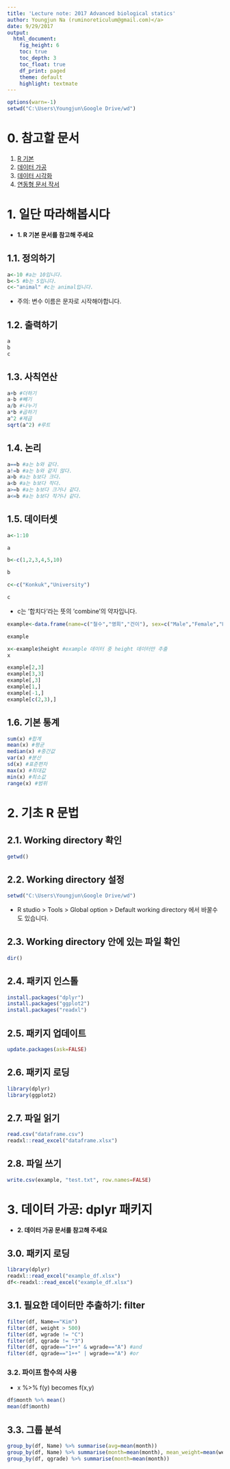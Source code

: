 ```yaml
---
title: 'Lecture note: 2017 Advanced biological statics'
author: Youngjun Na (ruminoreticulum@gmail.com)</a>
date: 9/29/2017
output: 
  html_document:
    fig_height: 6
    toc: true
    toc_depth: 3
    toc_float: true
    df_print: paged
    theme: default
    highlight: textmate
---
```


```r
options(warn=-1)
setwd("C:\Users\Youngjun\Google Drive/wd")
```


# 0. 참고할 문서
1. [R 기본](http://github.com/rstudio/cheatsheets/raw/master/base-r.pdf)
2. [데이터 가공](https://github.com/rstudio/cheatsheets/raw/master/data-transformation.pdf)
3. [데이터 시각화](https://github.com/rstudio/cheatsheets/raw/master/data-visualization-2.1.pdf)
4. [연동형 문서 작서](https://www.rstudio.com/wp-content/uploads/2015/03/rmarkdown-reference.pdf)


# 1. 일단 따라해봅시다

- **1. R 기본 문서를 참고해 주세요**  

## 1.1. 정의하기
```r
a<-10 #a는 10입니다.
b<-5 #b는 5입니다.
c<-"animal" #c는 animal입니다.
```
- 주의: 변수 이름은 문자로 시작해야합니다.  


## 1.2. 출력하기
```r
a
b
c
```


## 1.3. 사칙연산
```r
a+b #더하기
a-b #빼기
a/b #나누기
a*b #곱하기
a^2 #제곱
sqrt(a^2) #루트
```

## 1.4. 논리
```r
a==b #a는 b와 같다.
a!=b #a는 b와 같지 않다.
a>b #a는 b보다 크다.
a<b #a는 b보다 작다.
a>=b #a는 b보다 크거나 같다.
a<=b #a는 b보다 작거나 같다.
```

## 1.5. 데이터셋
```r
a<-1:10

a
```

```r

b<-c(1,2,3,4,5,10)

b
```

```r
c<-c("Konkuk","University")

c
```
- c는 '합치다'라는 뜻의 'combine'의 약자입니다.  

```r
example<-data.frame(name=c("철수","영희","건이"), sex=c("Male","Female","Male"),age=c(29,40,33), height=c(175,163,168))

example
```

```r
x<-example$height #example 데이터 중 height 데이터만 추출
x
```

```r
example[2,3]
example[3,3]
example[,3]
example[1,]
example[-1,]
example[c(2,3),]
```


## 1.6. 기본 통계
```r
sum(x) #합계
mean(x) #평균
median(x) #중간값
var(x) #분산
sd(x) #표준편차
max(x) #최대값
min(x) #최소값
range(x) #범위
```



# 2. 기초 R 문법
## 2.1. Working directory 확인  
```r
getwd()
```

## 2.2. Working directory 설정
```r
setwd("C:\Users\Youngjun\Google Drive/wd")
```

- R studio > Tools > Global option > Default working directory 에서 바꿀수도 있습니다.

## 2.3. Working directory 안에 있는 파일 확인
```r
dir()
```

## 2.4. 패키지 인스톨
```r
install.packages("dplyr")
install.packages("ggplot2")
install.packages("readxl")
```

## 2.5. 패키지 업데이트
```r
update.packages(ask=FALSE)
```

## 2.6. 패키지 로딩
```r
library(dplyr)
library(ggplot2)
```

## 2.7. 파일 읽기
```r
read.csv("dataframe.csv")
readxl::read_excel("dataframe.xlsx")
```

## 2.8. 파일 쓰기
```r
write.csv(example, "test.txt", row.names=FALSE)
```

# 3. 데이터 가공: dplyr 패키지

- **2. 데이터 가공 문서를 참고해 주세요**  

## 3.0. 패키지 로딩
```r
library(dplyr)
readxl::read_excel("example_df.xlsx")
df<-readxl::read_excel("example_df.xlsx")
```

## 3.1. 필요한 데이터만 추출하기: filter

```r
filter(df, Name=="Kim")
filter(df, weight > 500)
filter(df, wgrade != "C")
filter(df, qgrade != "3")
filter(df, qgrade=="1++" & wgrade=="A") #and
filter(df, qgrade=="1++" | wgrade=="A") #or
```


### 3.2. 파이프 함수의 사용

- x %>% f(y)  becomes f(x,y)  

```r
df$month %>% mean()
mean(df$month)
```


## 3.3. 그룹 분석

```r
group_by(df, Name) %>% summarise(avg=mean(month))
group_by(df, Name) %>% summarise(month=mean(month), mean_weight=mean(weight), max_weight=max(weight))
group_by(df, qgrade) %>% summarise(month=mean(month))
```
